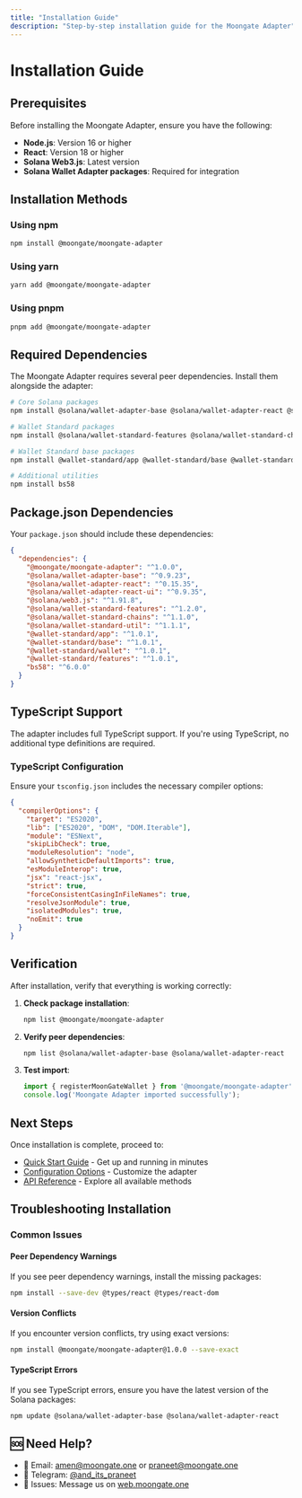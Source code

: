 ```yaml
---
title: "Installation Guide"
description: "Step-by-step installation guide for the Moongate Adapter"
---
```


# Installation Guide

## Prerequisites

Before installing the Moongate Adapter, ensure you have the following:

- **Node.js**: Version 16 or higher
- **React**: Version 18 or higher
- **Solana Web3.js**: Latest version
- **Solana Wallet Adapter packages**: Required for integration

## Installation Methods

### Using npm

```bash
npm install @moongate/moongate-adapter
```

### Using yarn

```bash
yarn add @moongate/moongate-adapter
```

### Using pnpm

```bash
pnpm add @moongate/moongate-adapter
```

## Required Dependencies

The Moongate Adapter requires several peer dependencies. Install them alongside the adapter:

```bash
# Core Solana packages
npm install @solana/wallet-adapter-base @solana/wallet-adapter-react @solana/wallet-adapter-react-ui @solana/web3.js

# Wallet Standard packages
npm install @solana/wallet-standard-features @solana/wallet-standard-chains @solana/wallet-standard-util

# Wallet Standard base packages
npm install @wallet-standard/app @wallet-standard/base @wallet-standard/wallet @wallet-standard/features

# Additional utilities
npm install bs58
```

## Package.json Dependencies

Your `package.json` should include these dependencies:

```json
{
  "dependencies": {
    "@moongate/moongate-adapter": "^1.0.0",
    "@solana/wallet-adapter-base": "^0.9.23",
    "@solana/wallet-adapter-react": "^0.15.35",
    "@solana/wallet-adapter-react-ui": "^0.9.35",
    "@solana/web3.js": "^1.91.8",
    "@solana/wallet-standard-features": "^1.2.0",
    "@solana/wallet-standard-chains": "^1.1.0",
    "@solana/wallet-standard-util": "^1.1.1",
    "@wallet-standard/app": "^1.0.1",
    "@wallet-standard/base": "^1.0.1",
    "@wallet-standard/wallet": "^1.0.1",
    "@wallet-standard/features": "^1.0.1",
    "bs58": "^6.0.0"
  }
}
```

## TypeScript Support

The adapter includes full TypeScript support. If you're using TypeScript, no additional type definitions are required.

### TypeScript Configuration

Ensure your `tsconfig.json` includes the necessary compiler options:

```json
{
  "compilerOptions": {
    "target": "ES2020",
    "lib": ["ES2020", "DOM", "DOM.Iterable"],
    "module": "ESNext",
    "skipLibCheck": true,
    "moduleResolution": "node",
    "allowSyntheticDefaultImports": true,
    "esModuleInterop": true,
    "jsx": "react-jsx",
    "strict": true,
    "forceConsistentCasingInFileNames": true,
    "resolveJsonModule": true,
    "isolatedModules": true,
    "noEmit": true
  }
}
```

## Verification

After installation, verify that everything is working correctly:

1. **Check package installation**:
   ```bash
   npm list @moongate/moongate-adapter
   ```

2. **Verify peer dependencies**:
   ```bash
   npm list @solana/wallet-adapter-base @solana/wallet-adapter-react
   ```

3. **Test import**:
   ```typescript
   import { registerMoonGateWallet } from '@moongate/moongate-adapter';
   console.log('Moongate Adapter imported successfully');
   ```

## Next Steps

Once installation is complete, proceed to:

- [Quick Start Guide](/authentication/moongate-adapter/quick-start) - Get up and running in minutes
- [Configuration Options](/authentication/moongate-adapter/configuration) - Customize the adapter
- [API Reference](/authentication/moongate-adapter/api-reference) - Explore all available methods

## Troubleshooting Installation

### Common Issues

#### Peer Dependency Warnings

If you see peer dependency warnings, install the missing packages:

```bash
npm install --save-dev @types/react @types/react-dom
```

#### Version Conflicts

If you encounter version conflicts, try using exact versions:

```bash
npm install @moongate/moongate-adapter@1.0.0 --save-exact
```

#### TypeScript Errors

If you see TypeScript errors, ensure you have the latest version of the Solana packages:

```bash
npm update @solana/wallet-adapter-base @solana/wallet-adapter-react
```

## 🆘 Need Help?

- 📧 Email: amen@moongate.one or praneet@moongate.one
- 💬 Telegram: [@and_its_praneet](https://t.me/and_its_praneet)
- 🐛 Issues: Message us on [web.moongate.one](https://web.moongate.one)
